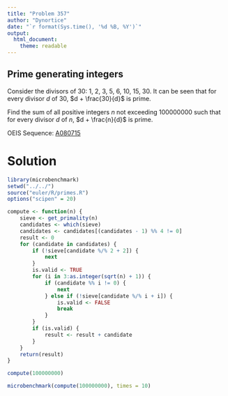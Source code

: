 ```yaml
---
title: "Problem 357"
author: "Dynortice"
date: "`r format(Sys.time(), '%d %B, %Y')`"
output:
  html_document:
    theme: readable
---
```

## Prime generating integers

Consider the divisors of $30$: $1$, $2$, $3$, $5$, $6$, $10$, $15$, $30$. It can be seen that for every divisor $d$ of $30$, $d + \frac{30}{d}$ is prime.

Find the sum of all positive integers $n$ not exceeding $100000000$ such that for every divisor $d$ of $n$, $d + \frac{n}{d}$ is prime.

OEIS Sequence: [A080715](https://oeis.org/A080715)

# Solution
```r
library(microbenchmark)
setwd("../../")
source("euler/R/primes.R")
options("scipen" = 20)
```

```r
compute <- function(n) {
    sieve <- get_primality(n)
    candidates <- which(sieve)
    candidates <- candidates[(candidates - 1) %% 4 != 0]
    result <- 0
    for (candidate in candidates) {
        if (!sieve[candidate %/% 2 + 2]) {
            next
        }
        is.valid <- TRUE
        for (i in 3:as.integer(sqrt(n) + 1)) {
            if (candidate %% i != 0) {
                next
            } else if (!sieve[candidate %/% i + i]) {
                is.valid <- FALSE
                break
            }
        }
        if (is.valid) {
            result <- result + candidate
        }
    }
    return(result)
}
```

```r
compute(100000000)
```

```r
microbenchmark(compute(100000000), times = 10)
```